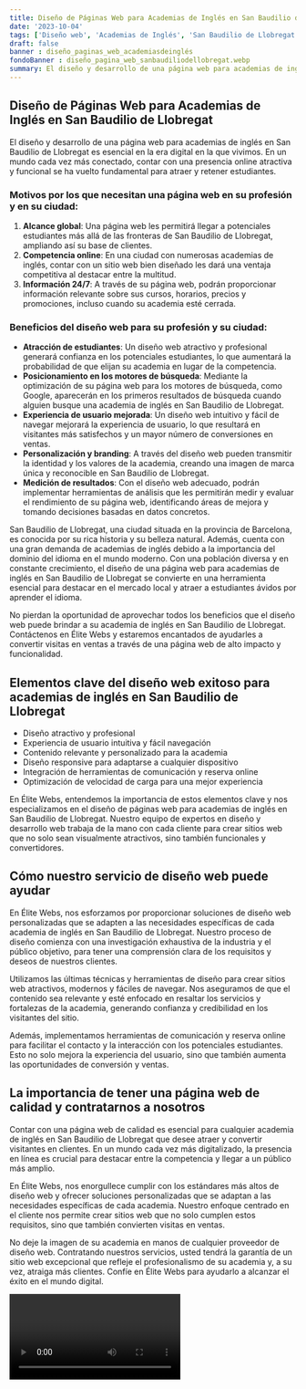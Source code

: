 ```yaml
---
title: Diseño de Páginas Web para Academias de Inglés en San Baudilio de Llobregat
date: '2023-10-04'
tags: ['Diseño web', 'Academias de Inglés', 'San Baudilio de Llobregat']
draft: false
banner : diseño_paginas_web_academiasdeinglés
fondoBanner : diseño_pagina_web_sanbaudiliodellobregat.webp
summary: El diseño y desarrollo de una página web para academias de inglés en San Baudilio de Llobregat es esencial en la era digital en la que vivimos. En un mundo cada vez más conectado, contar con una presencia online atractiva y funcional se ha vuelto fundamental para atraer y retener estudiantes.
---
```


## Diseño de Páginas Web para Academias de Inglés en San Baudilio de Llobregat

El diseño y desarrollo de una página web para academias de inglés en San Baudilio de Llobregat es esencial en la era digital en la que vivimos. En un mundo cada vez más conectado, contar con una presencia online atractiva y funcional se ha vuelto fundamental para atraer y retener estudiantes.

### Motivos por los que necesitan una página web en su profesión y en su ciudad:

1. **Alcance global**: Una página web les permitirá llegar a potenciales estudiantes más allá de las fronteras de San Baudilio de Llobregat, ampliando así su base de clientes.
2. **Competencia online**: En una ciudad con numerosas academias de inglés, contar con un sitio web bien diseñado les dará una ventaja competitiva al destacar entre la multitud.
3. **Información 24/7**: A través de su página web, podrán proporcionar información relevante sobre sus cursos, horarios, precios y promociones, incluso cuando su academia esté cerrada.

### Beneficios del diseño web para su profesión y su ciudad:

- **Atracción de estudiantes**: Un diseño web atractivo y profesional generará confianza en los potenciales estudiantes, lo que aumentará la probabilidad de que elijan su academia en lugar de la competencia.
- **Posicionamiento en los motores de búsqueda**: Mediante la optimización de su página web para los motores de búsqueda, como Google, aparecerán en los primeros resultados de búsqueda cuando alguien busque una academia de inglés en San Baudilio de Llobregat.
- **Experiencia de usuario mejorada**: Un diseño web intuitivo y fácil de navegar mejorará la experiencia de usuario, lo que resultará en visitantes más satisfechos y un mayor número de conversiones en ventas.
- **Personalización y branding**: A través del diseño web pueden transmitir la identidad y los valores de la academia, creando una imagen de marca única y reconocible en San Baudilio de Llobregat.
- **Medición de resultados**: Con el diseño web adecuado, podrán implementar herramientas de análisis que les permitirán medir y evaluar el rendimiento de su página web, identificando áreas de mejora y tomando decisiones basadas en datos concretos.

San Baudilio de Llobregat, una ciudad situada en la provincia de Barcelona, es conocida por su rica historia y su belleza natural. Además, cuenta con una gran demanda de academias de inglés debido a la importancia del dominio del idioma en el mundo moderno. Con una población diversa y en constante crecimiento, el diseño de una página web para academias de inglés en San Baudilio de Llobregat se convierte en una herramienta esencial para destacar en el mercado local y atraer a estudiantes ávidos por aprender el idioma.

No pierdan la oportunidad de aprovechar todos los beneficios que el diseño web puede brindar a su academia de inglés en San Baudilio de Llobregat. Contáctenos en Élite Webs y estaremos encantados de ayudarles a convertir visitas en ventas a través de una página web de alto impacto y funcionalidad.

<GifSeo />

<Cta />

## Elementos clave del diseño web exitoso para academias de inglés en San Baudilio de Llobregat

- Diseño atractivo y profesional
- Experiencia de usuario intuitiva y fácil navegación
- Contenido relevante y personalizado para la academia
- Diseño responsive para adaptarse a cualquier dispositivo
- Integración de herramientas de comunicación y reserva online
- Optimización de velocidad de carga para una mejor experiencia

En Élite Webs, entendemos la importancia de estos elementos clave y nos especializamos en el diseño de páginas web para academias de inglés en San Baudilio de Llobregat. Nuestro equipo de expertos en diseño y desarrollo web trabaja de la mano con cada cliente para crear sitios web que no solo sean visualmente atractivos, sino también funcionales y convertidores.

## Cómo nuestro servicio de diseño web puede ayudar

En Élite Webs, nos esforzamos por proporcionar soluciones de diseño web personalizadas que se adapten a las necesidades específicas de cada academia de inglés en San Baudilio de Llobregat. Nuestro proceso de diseño comienza con una investigación exhaustiva de la industria y el público objetivo, para tener una comprensión clara de los requisitos y deseos de nuestros clientes.

Utilizamos las últimas técnicas y herramientas de diseño para crear sitios web atractivos, modernos y fáciles de navegar. Nos aseguramos de que el contenido sea relevante y esté enfocado en resaltar los servicios y fortalezas de la academia, generando confianza y credibilidad en los visitantes del sitio.

Además, implementamos herramientas de comunicación y reserva online para facilitar el contacto y la interacción con los potenciales estudiantes. Esto no solo mejora la experiencia del usuario, sino que también aumenta las oportunidades de conversión y ventas.

## La importancia de tener una página web de calidad y contratarnos a nosotros

Contar con una página web de calidad es esencial para cualquier academia de inglés en San Baudilio de Llobregat que desee atraer y convertir visitantes en clientes. En un mundo cada vez más digitalizado, la presencia en línea es crucial para destacar entre la competencia y llegar a un público más amplio.

En Élite Webs, nos enorgullece cumplir con los estándares más altos de diseño web y ofrecer soluciones personalizadas que se adaptan a las necesidades específicas de cada academia. Nuestro enfoque centrado en el cliente nos permite crear sitios web que no solo cumplen estos requisitos, sino que también convierten visitas en ventas.

No deje la imagen de su academia en manos de cualquier proveedor de diseño web. Contratando nuestros servicios, usted tendrá la garantía de un sitio web excepcional que refleje el profesionalismo de su academia y, a su vez, atraiga más clientes. Confíe en Élite Webs para ayudarlo a alcanzar el éxito en el mundo digital.

<Video />

<CtaBot job='Academias de Inglés' city='San Baudilio de Llobregat'/>

<Gmaps query='San Baudilio de Llobregat+españa+maps' />